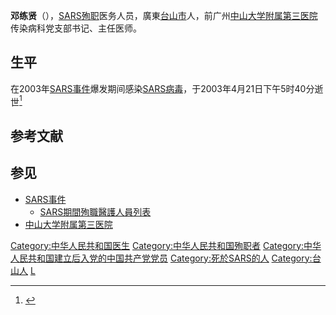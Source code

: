 '''邓练贤'''（{{bd|1949年|12月9日|2003年|4月21日}}），[[SARS|SARS]][[殉职|殉职]]医务人员，廣東[[台山市|台山市]]人，前广州[[中山大学附属第三医院|中山大学附属第三医院]]传染病科党支部书记、主任医师。

==生平==
在2003年[[SARS事件|SARS事件]]爆发期间感染[[SARS|SARS]][[病毒|病毒]]，于2003年4月21日下午5时40分逝世<ref>{{cite web|url=http://www.people.com.cn/GB/kejiao/42/152/20030424/979143.html|title=广东：主任医师邓练贤殉职抗非典前线|publisher=人民网|language=zh-hans|accessdate=2011-12-11|archive-date=2007-07-11|archive-url=https://web.archive.org/web/20070711142706/http://www.people.com.cn/GB/kejiao/42/152/20030424/979143.html|dead-url=no}}</ref>

== 参考文献 ==
{{Reflist}}

== 参见 ==
{{Portal box|医学|中华人民共和国|广州|人物}}
* [[SARS事件|SARS事件]]
** [[SARS期間殉職醫護人員列表|SARS期間殉職醫護人員列表]]
* [[中山大学附属第三医院|中山大学附属第三医院]]

{{DEFAULTSORT:D}}
[[Category:中华人民共和国医生|Category:中华人民共和国医生]]
[[Category:中华人民共和国殉职者|Category:中华人民共和国殉职者]]
[[Category:中华人民共和国建立后入党的中国共产党党员|Category:中华人民共和国建立后入党的中国共产党党员]]
[[Category:死於SARS的人|Category:死於SARS的人]]
[[Category:台山人|Category:台山人]]
[[Category:邓姓|L]]

{{医事人员小作品}}